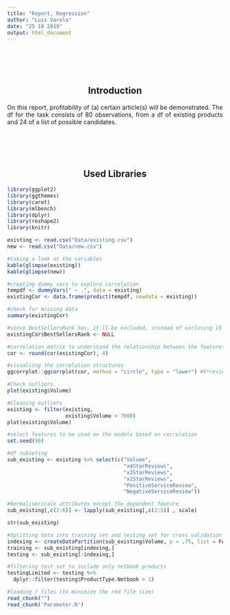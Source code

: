 ```yaml
---
title: "Report, Regression"
author: "Luis Varela"
date: "25 10 2019"
output: html_document
---
```


<div style="margin-bottom:100px;">
</div>

<h2 style="text-align: center;">Introduction</h2>

<p style="text-align: justify;">On this report, profitability of (a) certain article(s) will be demonstrated. The df for the task consists of 80 observations, from a df of existing products and 24 of a list of possible candidates.</p>

<div style="margin-bottom:100px;">
</div>

<h2 style="text-align: center;">Used Libraries</h2>


```r
library(ggplot2)
library(ggthemes)
library(caret)
library(mlbench)
library(dplyr)
library(reshape2)
library(knitr)
```


```r
existing <- read.csv("Data/existing.csv")
new <- read.csv("Data/new.csv")

#taking a look at the variables
kable(glimpse(existing))
kable(glimpse(new))
```


```r
#creating dummy vars to explore correlation
tempdf <- dummyVars(" ~ .", data = existing)
existingCor <- data.frame(predict(tempdf, newdata = existing))

#check for missing data
summary(existingCor)

#since BestSellersRank has, it´ll be excluded, instead of exclusing 15 rows in the, already small, df
existingCor$BestSellersRank <- NULL

#correlation matrix to understand the relationship between the features
cor <- round(cor(existingCor), 4)

#visualiing the correlation structures
ggcorrplot::ggcorrplot(cor, method = "circle", type = "lower") #5*reviews and Volume are perfectly cor. gotta watch out

#Check outliers
plot(existing$Volume)

#Cleaning outliers
existing <- filter(existing, 
                   existing$Volume < 7000)
plot(existing$Volume)
```


```r
#select features to be used on the models based on correlation
set.seed(99)

#df subseting
sub_existing <- existing %>% select(c("Volume",
                                      "x4StarReviews",
                                      "x3StarReviews",
                                      "x2StarReviews",
                                      "PositiveServiceReview",
                                      "NegativeServiceReview"))

#Normalise/scale attributes except the dependent feature
sub_existing[,c(2:6)] <- lapply(sub_existing[,c(2:5)] , scale)

str(sub_existing)

#Splitting data into training set and testing set for cross validation
indexing <- createDataPartition(sub_existing$Volume, p = .75, list = FALSE)
training <- sub_existing[indexing,]
testing <- sub_existing[-indexing,]

#filtering test set to include only netbook products
testingLimited <- testing %>% 
  dplyr::filter(testing$ProductType.Netbook > 1)

#loading r files (to minimize the rmd file size)
read_chunk("")
read_chunk('Parameter.R')
```


